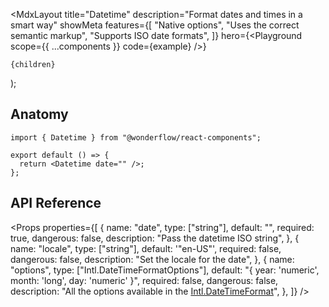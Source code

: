 

  <MdxLayout
    title="Datetime"
    description="Format dates and times in a smart way"
    showMeta
    features={[
      "Native options",
      "Uses the correct semantic markup",
      "Supports ISO date formats",
    ]}
    hero={<Playground scope={{ ...components }} code={example} />}
  >
    {children}
  </MdxLayout>
);

## Anatomy

```tsx highlight=1,4
import { Datetime } from "@wonderflow/react-components";

export default () => {
  return <Datetime date="" />;
};
```

## API Reference

<Props
  properties={[
    {
      name: "date",
      type: ["string"],
      default: "",
      required: true,
      dangerous: false,
      description: "Pass the datetime ISO string",
    },
    {
      name: "locale",
      type: ["string"],
      default: '"en-US"',
      required: false,
      dangerous: false,
      description: "Set the locale for the date",
    },
    {
      name: "options",
      type: ["Intl.DateTimeFormatOptions"],
      default: "{ year: 'numeric', month: 'long', day: 'numeric' }",
      required: false,
      dangerous: false,
      description:
        "All the options available in the [Intl.DateTimeFormat](https://developer.mozilla.org/en-US/docs/Web/JavaScript/Reference/Global_Objects/Intl/DateTimeFormat/DateTimeFormat)",
    },
  ]}
/>
